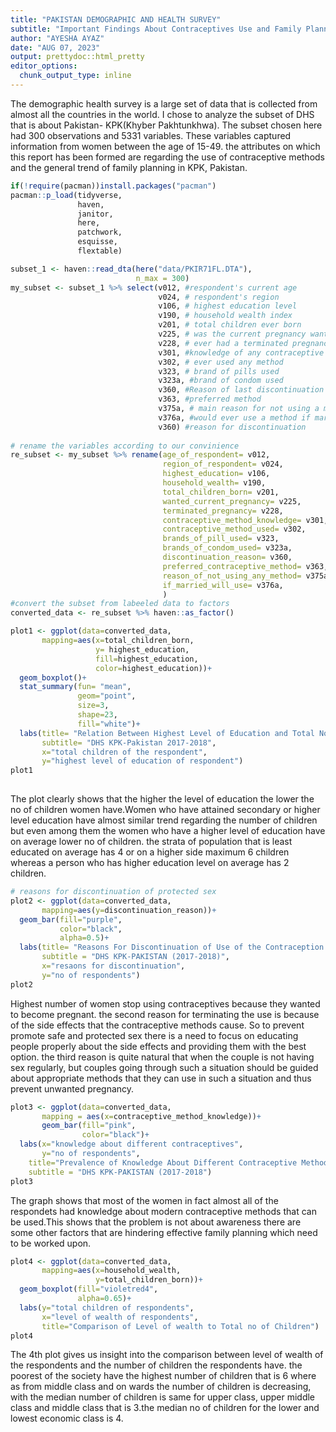 ---
title: "PAKISTAN DEMOGRAPHIC AND HEALTH SURVEY"
subtitle: "Important Findings About Contraceptives Use and Family Planning Amongst Women In Pakistan"
author: "AYESHA AYAZ"
date: "AUG 07, 2023"
output: prettydoc::html_pretty
editor_options: 
  chunk_output_type: inline
---

The demographic health survey is a large set of data that is collected from almost all the countries in the world. I chose to analyze the subset of DHS that is about Pakistan- KPK(Khyber Pakhtunkhwa). The subset chosen here had 300 observations and 5331 variables. These variables captured information from women between the age of 15-49. the attributes on which this report has been formed are regarding the use of contraceptive methods and the general trend of family planning in KPK, Pakistan.

```{r echo=FALSE, message=FALSE, warning=FALSE}
if(!require(pacman))install.packages("pacman")
pacman::p_load(tidyverse,
               haven, 
               janitor, 
               here, 
               patchwork, 
               esquisse, 
               flextable)
```

```{r echo=FALSE, message=FALSE}
subset_1 <- haven::read_dta(here("data/PKIR71FL.DTA"),
                            n_max = 300)
my_subset <- subset_1 %>% select(v012, #respondent's current age
                                 v024, # respondent's region
                                 v106, # highest education level
                                 v190, # household wealth index 
                                 v201, # total children ever born
                                 v225, # was the current pregnancy wanted
                                 v228, # ever had a terminated pregnancy
                                 v301, #knowledge of any contraceptive method
                                 v302, # ever used any method
                                 v323, # brand of pills used
                                 v323a, #brand of condom used
                                 v360, #Reason of last discontinuation
                                 v363, #preferred method
                                 v375a, # main reason for not using a method
                                 v376a, #would ever use a method if married
                                 v360) #reason for discontinuation
                                 
# rename the variables according to our convinience
re_subset <- my_subset %>% rename(age_of_respondent= v012,
                                  region_of_respondent= v024,
                                  highest_education= v106,
                                  household_wealth= v190,
                                  total_children_born= v201,
                                  wanted_current_pregnancy= v225,
                                  terminated_pregnancy= v228,
                                  contraceptive_method_knowledge= v301,
                                  contraceptive_method_used= v302,
                                  brands_of_pill_used= v323,
                                  brands_of_condom_used= v323a,
                                  discontinuation_reason= v360,
                                  preferred_contraceptive_method= v363,
                                  reason_of_not_using_any_method= v375a,
                                  if_married_will_use= v376a,
                                  )
#convert the subset from labeeled data to factors
converted_data <- re_subset %>% haven::as_factor()

```

```{r echo=FALSE, message=FALSE}
plot1 <- ggplot(data=converted_data,
       mapping=aes(x=total_children_born,
                   y= highest_education,
                   fill=highest_education,
                   color=highest_education))+
  geom_boxplot()+
  stat_summary(fun= "mean",
               geom="point",
               size=3,
               shape=23,
               fill="white")+
  labs(title= "Relation Between Highest Level of Education and Total No of Children",
       subtitle= "DHS KPK-Pakistan 2017-2018",
       x="total children of the respondent",
       y="highest level of education of respondent")
plot1
               
```

The plot clearly shows that the higher the level of education the lower the no of children women have.Women who have attained secondary or higher level education have almost similar trend regarding the number of children but even among them the women who have a higher level of education have on average lower no of children. the strata of population that is least educated on average has 4 or on a higher side maximum 6 children whereas a person who has higher education level on average has 2 children.

```{r echo=FALSE, message=FALSE}
# reasons for discontinuation of protected sex
plot2 <- ggplot(data=converted_data,
       mapping=aes(y=discontinuation_reason))+
  geom_bar(fill="purple",
           color="black",
           alpha=0.5)+
  labs(title= "Reasons For Discontinuation of Use of the Contraception ",
       subtitle = "DHS KPK-PAKISTAN (2017-2018)",
       x="resaons for discontinuation",
       y="no of respondents")
plot2

```

Highest number of women stop using contraceptives because they wanted to become pregnant. the second reason for terminating the use is because of the side effects that the contraceptive methods cause. So to prevent promote safe and protected sex there is a need to focus on educating people properly about the side effects and providing them with the best option. the third reason is quite natural that when the couple is not having sex regularly, but couples going through such a situation should be guided about appropriate methods that they can use in such a situation and thus prevent unwanted pregnancy.

```{r echo=FALSE, message=FALSE}
plot3 <- ggplot(data=converted_data,
       mapping = aes(x=contraceptive_method_knowledge))+
       geom_bar(fill="pink",
                color="black")+
  labs(x="knowledge about different contraceptives",
       y="no of respondents",
    title="Prevalence of Knowledge About Different Contraceptive Methods",
    subtitle = "DHS KPK-PAKISTAN (2017-2018")
plot3

```

The graph shows that most of the women in fact almost all of the respondets had knowledge about modern contraceptive methods that can be used.This shows that the problem is not about awareness there are some other factors that are hindering effective family planning which need to be worked upon.

```{r echo=FALSE, message=FALSE}
plot4 <- ggplot(data=converted_data,
       mapping=aes(x=household_wealth,
                   y=total_children_born))+
  geom_boxplot(fill="violetred4",
               alpha=0.65)+
  labs(y="total children of respondents",
       x="level of wealth of respondents",
       title="Comparison of Level of wealth to Total no of Children")
plot4
```

The 4th plot gives us insight into the comparison between level of wealth of the respondents and the number of children the respondents have. the poorest of the society have the highest number of children that is 6 where as from middle class and on wards the number of children is decreasing, with the median number of children is same for upper class, upper middle class and middle class that is 3.the median no of children for the lower and lowest economic class is 4.
